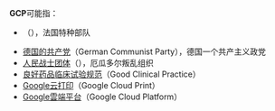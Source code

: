 '''GCP'''可能指：

* {{tsl|en|Commando Parachute Group|伞降突击队}}（{{lang-fr|Groupement des commandos parachutistes}}），法国特种部队
* [[德国的共产党|德国的共产党]]（German Communist Party），德国一个共产主义政党
* [[人民战士团体|人民战士团体]]（{{lang-es|Grupos de Combatientes Populares}}），厄瓜多尔叛乱组织
* [[良好药品临床试验规范|良好药品临床试验规范]]（Good Clinical Practice）
* [[Google云打印|Google云打印]]（Google Cloud Print）
* [[Google雲端平台|Google雲端平台]]（Google Cloud Platform）

{{disambiguation|cat=三字拉丁字母缩写消歧义}}